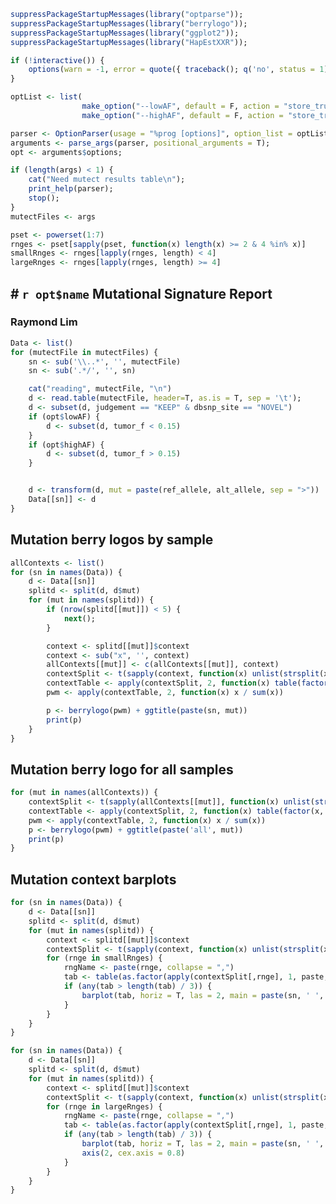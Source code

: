 
```r
suppressPackageStartupMessages(library("optparse"));
suppressPackageStartupMessages(library("berrylogo"));
suppressPackageStartupMessages(library("ggplot2"));
suppressPackageStartupMessages(library("HapEstXXR"));

if (!interactive()) {
    options(warn = -1, error = quote({ traceback(); q('no', status = 1) }))
}

optList <- list(
                make_option("--lowAF", default = F, action = "store_true", help = "only output low tumor allelic frequency variants"),
                make_option("--highAF", default = F, action = "store_true", help = "only output high tumor allelic frequency variants"))

parser <- OptionParser(usage = "%prog [options]", option_list = optList);
arguments <- parse_args(parser, positional_arguments = T);
opt <- arguments$options;

if (length(args) < 1) {
    cat("Need mutect results table\n");
    print_help(parser);
    stop();
}
mutectFiles <- args

pset <- powerset(1:7)
rnges <- pset[sapply(pset, function(x) length(x) >= 2 & 4 %in% x)]
smallRnges <- rnges[lapply(rnges, length) < 4]
largeRnges <- rnges[lapply(rnges, length) >= 4]

```

# `r opt$name` Mutational Signature Report
---
### Raymond Lim

```r
Data <- list()
for (mutectFile in mutectFiles) {
    sn <- sub('\\..*', '', mutectFile)
    sn <- sub('.*/', '', sn)

    cat("reading", mutectFile, "\n")
    d <- read.table(mutectFile, header=T, as.is = T, sep = '\t');
    d <- subset(d, judgement == "KEEP" & dbsnp_site == "NOVEL")
    if (opt$lowAF) {
        d <- subset(d, tumor_f < 0.15)
    }
    if (opt$highAF) {
        d <- subset(d, tumor_f > 0.15)
    }


    d <- transform(d, mut = paste(ref_allele, alt_allele, sep = ">"))
    Data[[sn]] <- d
}
```

## Mutation berry logos by sample

```r
allContexts <- list()
for (sn in names(Data)) {
    d <- Data[[sn]]
    splitd <- split(d, d$mut)
    for (mut in names(splitd)) {
        if (nrow(splitd[[mut]]) < 5) {
            next();
        }

        context <- splitd[[mut]]$context
        context <- sub("x", '', context)
        allContexts[[mut]] <- c(allContexts[[mut]], context)
        contextSplit <- t(sapply(context, function(x) unlist(strsplit(x, ''))))
        contextTable <- apply(contextSplit, 2, function(x) table(factor(x, levels = c("A", "T", "C", "G"))))
        pwm <- apply(contextTable, 2, function(x) x / sum(x))

        p <- berrylogo(pwm) + ggtitle(paste(sn, mut))
        print(p)
    }
}
```

## Mutation berry logo for all samples
```r
for (mut in names(allContexts)) {
    contextSplit <- t(sapply(allContexts[[mut]], function(x) unlist(strsplit(x, ''))))
    contextTable <- apply(contextSplit, 2, function(x) table(factor(x, levels = c("A", "T", "C", "G"))))
    pwm <- apply(contextTable, 2, function(x) x / sum(x))
    p <- berrylogo(pwm) + ggtitle(paste('all', mut))
    print(p)
}
```

## Mutation context barplots
```r
for (sn in names(Data)) {
    d <- Data[[sn]]
    splitd <- split(d, d$mut)
    for (mut in names(splitd)) {
        context <- splitd[[mut]]$context
        contextSplit <- t(sapply(context, function(x) unlist(strsplit(x, ''))))
        for (rnge in smallRnges) {
            rngName <- paste(rnge, collapse = ",")
            tab <- table(as.factor(apply(contextSplit[,rnge], 1, paste, collapse = "")))
            if (any(tab > length(tab) / 3)) {
                barplot(tab, horiz = T, las = 2, main = paste(sn, ' ', mut, ' ', rngName, ' (n = ', sum(tab), ')', sep = ''))
            }
        }
    }
}
```

```r
for (sn in names(Data)) {
    d <- Data[[sn]]
    splitd <- split(d, d$mut)
    for (mut in names(splitd)) {
        context <- splitd[[mut]]$context
        contextSplit <- t(sapply(context, function(x) unlist(strsplit(x, ''))))
        for (rnge in largeRnges) {
            rngName <- paste(rnge, collapse = ",")
            tab <- table(as.factor(apply(contextSplit[,rnge], 1, paste, collapse = "")))
            if (any(tab > length(tab) / 3)) {
                barplot(tab, horiz = T, las = 2, main = paste(sn, ' ', mut, ' ', rngName, ' (n = ', sum(tab), ')', sep = ''), yaxt = 'n')
                axis(2, cex.axis = 0.8)
            }
        }
    }
}
```
